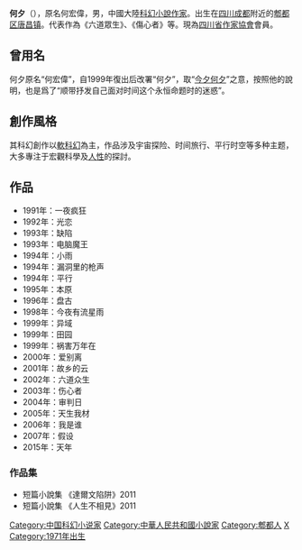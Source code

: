 {{MOSLOW|time=2018-11-16T06:05:51+00:00}}
{{blpunsourced|time=2018-11-16T06:05:27+00:00}}
'''何夕'''（{{bd|1971年|12月||}}），原名何宏偉，男，中國大陸[[科幻小說|科幻小說]][[作家|作家]]。出生在[[四川|四川]][[成都|成都]]附近的[[郫都区|郫都区]][[唐昌镇|唐昌镇]]。代表作為《六道眾生》、《傷心者》等。現為[[四川省作家協會|四川省作家協會]]會員。

==曾用名==
何夕原名“何宏偉”，自1999年復出后改署“何夕”，取“[[越人歌|今夕何夕]]”之意，按照他的說明，也是爲了“顺带抒发自己面对时间这个永恒命题时的迷惑”。

==創作風格==
其科幻創作以[[軟科幻|軟科幻]]為主，作品涉及宇宙探险、时间旅行、平行时空等多种主题，大多專注于宏觀科學及[[人性|人性]]的探討。

==作品==
*1991年：一夜疯狂
*1992年：光恋 
*1993年：缺陷 
*1993年：电脑魔王 
*1994年：小雨 
*1994年：漏洞里的枪声 
*1994年：平行 
*1995年：本原 
*1996年：盘古 
*1998年：今夜有流星雨 
*1999年：异域 
*1999年：田园 
*1999年：祸害万年在 
*2000年：爱别离 
*2001年：故乡的云
*2002年：六道众生 
*2003年：伤心者 
*2004年：审判日
*2005年：天生我材
*2006年：我是谁
*2007年：假设
*2015年：天年

===作品集===
* 短篇小說集 《達爾文陷阱》2011
* 短篇小說集 《人生不相見》2011

{{Normdaten}}
{{DEFAULTSORT:He Xi}}
[[Category:中国科幻小说家|Category:中国科幻小说家]]
[[Category:中華人民共和國小說家|Category:中華人民共和國小說家]]
[[Category:郫都人|Category:郫都人]]
[[Category:何姓|X]]
[[Category:1971年出生|Category:1971年出生]]
